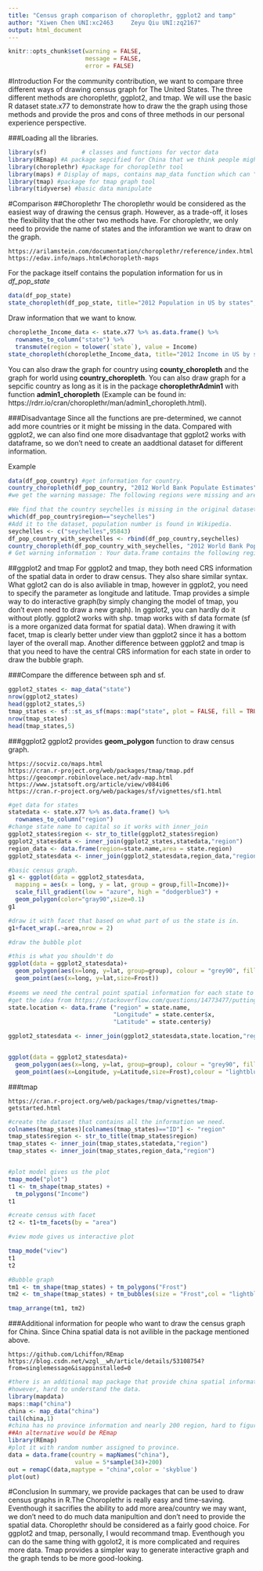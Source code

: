 ```yaml
---
title: "Census graph comparison of choroplethr, ggplot2 and tamp"
author: "Xiwen Chen UNI:xc2463     Zeyu Qiu UNI:zq2167"
output: html_document
---
```


```r
knitr::opts_chunk$set(warning = FALSE,
                      message = FALSE,
                      error = FALSE)
```


#Introduction
  For the community contribution, we want to compare three different ways of drawing census graph for The United States. The three different methods are choroplethr, ggplot2, and tmap. We will use the basic R dataset state.x77 to demonstrate how to draw the the graph using those methods and provide the pros and cons of three methods in our personal experience perspective.

###Loading all the libraries.
```r
library(sf)          # classes and functions for vector data
library(REmap) #A package sepcified for China that we think people might be interested in.
library(choroplethr) #package for choroplethr tool
library(maps) # Display of maps, contains map_data function which can "easily turn data from the maps package in to a data frame suitable for plotting with ggplot2". 
library(tmap) #package for tmap graph tool
library(tidyverse) #basic data manipulate 
```


#Comparison
##Choroplethr
  The choroplethr would be considered as the easiest way of drawing the census graph. However, as a trade-off, it loses the flexibility that the other two methods have. For choroplethr, we only need to provide the name of states and the inforamtion we want to draw on the graph.

```
https://arilamstein.com/documentation/choroplethr/reference/index.html
https://edav.info/maps.html#choropleth-maps
```

For the package itself contains the population information for us in *df_pop_state*
```r
data(df_pop_state)
state_choropleth(df_pop_state, title="2012 Population in US by states", legend="Population")
```

Draw information that we want to know. 
```r
choroplethe_Income_data <- state.x77 %>% as.data.frame() %>% 
  rownames_to_column("state") %>%
  transmute(region = tolower(`state`), value = Income)
state_choropleth(choroplethe_Income_data, title="2012 Income in US by states", legend="Income")

```

You can also draw the graph for country using **county_choropleth** and the graph for world using **country_choropleth**. You can also draw graph for a sepcific country as long as it is in the package **choroplethrAdmin1** with function **admin1_choropleth** (Example can be found in: https://rdrr.io/cran/choroplethr/man/admin1_choropleth.html).

###Disadvantage
Since all the functions are pre-determined, we cannot add more countries or it might be missing in the data. Compared with ggplot2, we can also find one more disadvantage that ggplot2 works with dataframe, so we don't need to create an aaddtional dataset for different information.

Example
```r
data(df_pop_country) #get information for country.
country_choropleth(df_pop_country, "2012 World Bank Populate Estimates")
#we get the warning massage: The following regions were missing and are being set to NA: namibia, western sahara, taiwan, antarctica, kosovo

#We find that the country seychelles is missing in the original dataset.
which(df_pop_country$region=="seychelles")
#Add it to the dataset, population number is found in Wikipedia.
seychelles <- c("seychelles",95843)
df_pop_country_with_seychelles <- rbind(df_pop_country,seychelles)
country_choropleth(df_pop_country_with_seychelles, "2012 World Bank Populate Estimates")
# Get warning information : Your data.frame contains the following regions which are not mappable: seychelles
```

##ggplot2 and tmap
For ggplot2 and tmap, they both need CRS information of the spatial data in order to draw census. They also share similar syntax. What gglot2 can do is also aviliable in tmap, however in ggplot2, you need to specify the parameter as longitude and latitude. Tmap provides a simple way to do interactive graph(by simply changing the model of tmap, you don't even need to draw a new graph). In ggplot2, you can hardly do it without plotly. ggplot2 works with shp. tmap works with sf data formate (sf is a more organized data format for spatial data).
When drawing it with facet, tmap is clearly better under view than ggplot2 since it has a bottom layer of the overall map.
Another difference between ggplot2 and tmap is that you need to have the central CRS information for each state in order to draw the bubble graph.

###Compare the difference between sph and sf.
```r
ggplot2_states <- map_data("state")
nrow(ggplot2_states)
head(ggplot2_states,5)
tmap_states <- sf::st_as_sf(maps::map("state", plot = FALSE, fill = TRUE))
nrow(tmap_states)
head(tmap_states,5)
```

###ggplot2
ggplot2 provides **geom_polygon** function to draw census graph.

```
https://socviz.co/maps.html
https://cran.r-project.org/web/packages/tmap/tmap.pdf
https://geocompr.robinlovelace.net/adv-map.html
https://www.jstatsoft.org/article/view/v084i06
https://cran.r-project.org/web/packages/sf/vignettes/sf1.html
```

```r
#get data for states
statedata <- state.x77 %>% as.data.frame() %>% 
  rownames_to_column("region")
#change state name to capital so it works with inner_join
ggplot2_states$region <- str_to_title(ggplot2_states$region)
ggplot2_statesdata <- inner_join(ggplot2_states,statedata,"region")
region_data <- data.frame(region=state.name,area = state.region)
ggplot2_statesdata <- inner_join(ggplot2_statesdata,region_data,"region")

#basic census graph.
g1 <- ggplot(data = ggplot2_statesdata,
  mapping = aes(x = long, y = lat, group = group,fill=Income))+
  scale_fill_gradient(low = "azure", high = "dodgerblue3") +
  geom_polygon(color="gray90",size=0.1)
g1

#draw it with facet that based on what part of us the state is in.
g1+facet_wrap(.~area,nrow = 2)

#draw the bubble plot

#this is what you shouldn't do
ggplot(data = ggplot2_statesdata)+
  geom_polygon(aes(x=long, y=lat, group=group), colour = "grey90", fill="white", size=0.1) +
  geom_point(aes(x=long, y=lat,size=Frost))
  
#seems we need the central point spatial information for each state to draw the tmap bubble function.
#get the idea from https://stackoverflow.com/questions/14773477/putting-interest-rates-on-us-states-map-in-r
state.location <- data.frame ("region" = state.name,
                              "Longitude" = state.center$x,
                              "Latitude" = state.center$y)

ggplot2_statesdata <- inner_join(ggplot2_statesdata,state.location,"region")


ggplot(data = ggplot2_statesdata)+
  geom_polygon(aes(x=long, y=lat, group=group), colour = "grey90", fill="white", size=0.1) +
  geom_point(aes(x=Longitude, y=Latitude,size=Frost),colour = "lightblue")
```

###tmap
```
https://cran.r-project.org/web/packages/tmap/vignettes/tmap-getstarted.html
```

```r
#create the dataset that contains all the information we need.
colnames(tmap_states)[colnames(tmap_states)=="ID"] <- "region"
tmap_states$region <- str_to_title(tmap_states$region)
tmap_states <- inner_join(tmap_states,statedata,"region")
tmap_states <- inner_join(tmap_states,region_data,"region")


#plot model gives us the plot
tmap_mode("plot")
t1 <- tm_shape(tmap_states) +
  tm_polygons("Income")
t1

#create census with facet
t2 <- t1+tm_facets(by = "area")

#view mode gives us interactive plot

tmap_mode("view")
t1
t2

#Bubble graph
tm1 <- tm_shape(tmap_states) + tm_polygons("Frost")
tm2 <- tm_shape(tmap_states) + tm_bubbles(size = "Frost",col = "lightblue")

tmap_arrange(tm1, tm2)
```

###Additional information for people who want to draw the census graph for China. Since China spatial data is not avilible in the package mentioned above.

```
https://github.com/Lchiffon/REmap
https://blog.csdn.net/wzgl__wh/article/details/53108754?from=singlemessage&isappinstalled=0
```

```r
#there is an additional map package that provide china spatial information
#however, hard to understand the data.
library(mapdata)
maps::map("china")
china <- map_data("china")
tail(china,1)
#china has no province information and nearly 200 region, hard to figure out what it is represent.
##An alternative would be REmap
library(REmap)
#plot it with random number assigned to province.
data = data.frame(country = mapNames("china"),
                   value = 5*sample(34)+200)
out = remapC(data,maptype = "china",color = 'skyblue')
plot(out)
```

#Conclusion
  In summary, we provide packages that can be used to draw census graphs in R.The Choroplethr is really easy and time-saving. Eventhough it sacrifies the ability to add more area/country we may want, we don't need to do much data manipultion and don't need to provide the spatial data. Choroplethr should be considered as a fairly good choice. For ggplot2 and tmap, personally, I would recommand tmap. Eventhough you can do the same thing with ggolot2, it is more complicated and requires more data. Tmap provides a simpler way to generate interactive graph and the graph tends to be more good-looking.
